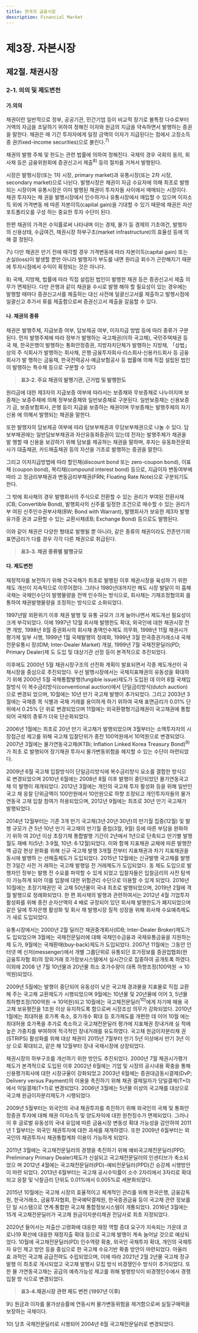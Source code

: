 ```yaml
---
title: 한국의 금융시장
description: Financial Market
---
```


# 제3장. 자본시장

## 제2절. 채권시장

### 2-1. 의의 및 제도변천

#### 가.의의

채권이란 일반적으로 정부, 공공기관, 민간기업 등이 비교적 장기로 불특정 다수로부터
거액의 자금을 조달하기 위하여 정해진 이자와 원금의 지급을 약속하면서 발행하는 증권
을 말한다. 채권은 매 기간 투자자에게 일정 금액의 이자가 지급된다는 점에서 고정소득증
권(fixed-income securities)으로 불린다.$^{7)}$

채권의 발행 주체 및 한도는 관련 법률에 의하여 정해진다. 국채의 경우 국회의 동의, 회
사채 등은 금융위원회에 증권신고서 제출$^{8)}$ 등의 절차를 거쳐서 발행된다.

시장은 발행시장(또는 1차 시장, primary market)과 유통시장(또는 2차 시장, secondary
market)으로 나뉜다. 발행시장은 채권이 자금 수요자에 의해 최초로 발행되는 시장이며
유통시장은 이미 발행된 채권이 투자자들 사이에서 매매되는 시장이다. 채권 투자자는 채
권을 발행시장에서 인수하거나 유통시장에서 매입할 수 있으며 이자소득 외에 가격변동
에 따른 자본이득(capital gain)을 기대할 수 있기 때문에 채권은 자산 포트폴리오를 구성
하는 중요한 투자 수단이 된다.

한편 채권의 가격은 수익률로써 나타내며 이는 경제, 물가 등 경제의 기초여건, 발행자
의 신용상태, 수급여건, 채권시장 하부구조(market infrastructure)의 효율성 등에 의해 결
정된다.

<GComment>
7\) 다만 채권은 만기 전에 매각할 경우 가격변동에 따라 자본이득(capital gain) 또는 손실(loss)이 발생할 뿐만 아니라 발행자가 부도를 내면
원리금 회수가 곤란해지기 때문에 투자시점에서 수익이 확정되는 것은 아니다.

8\) 국채, 지방채, 법률에 따라 직접 설립된 법인이 발행한 채권 등은 증권신고서 제출 의무가 면제된다. 다만 은행과 같이 채권을 수시로 발행
해야 할 필요성이 있는 경우에는 발행할 때마다 증권신고서를 제출하는 대신 사전에 일괄신고서를 제출하고 발행시점에 일괄신고 추가서
류를 제출함으로써 증권신고서 제출을 갈음할 수 있다.
</GComment>

#### 나. 채권의 종류

채권은 발행주체, 지급보증 여부, 담보제공 여부, 이자지급 방법 등에 따라 종류가 구분
된다. 먼저 발행주체에 따라 정부가 발행하는 국고채권(이하 국고채), 국민주택채권 등 국
채, 한국은행이 발행하는 통화안정증권, 지방자치단체가 발행하는 지방채, 「상법」상의 주
식회사가 발행하는 회사채, 은행·금융투자회사·리스회사·신용카드회사 등 금융회사가 발
행하는 금융채, 한국전력공사·예금보험공사 등 법률에 의해 직접 설립된 법인이 발행하는
특수채 등으로 구분할 수 있다

> __표3-2. 주요 채권의 발행기관, 근거법 및 발행한도__

원리금에 대한 제3자의 지급보증 여부에 따라서는 보증채와 무보증채로 나누어지며 보
증채는 보증주체에 의해 정부보증채와 일반보증채로 구분된다. 일반보증채는 신용보증기
금, 보증보험회사, 은행 등이 지급을 보증하는 채권이며 무보증채는 발행주체의 자기 신용
에 의해서 발행되는 채권을 말한다.

또한 발행자의 담보제공 여부에 따라 담보부채권과 무담보부채권으로 나눌 수 있다. 담
보부채권에는 일반담보부채권과 자산유동화증권이 있는데 전자는 발행주체가 채권을 발
행할 때 신용을 보강하기 위해 담보를 제공하는 채권을 말하며, 후자는 유동화전문회사가
대출채권, 카드매출채권 등의 자산을 기초로 발행하는 증권을 말한다.

그리고 이자지급방법에 따라 할인채(discount bond 또는 zero-coupon bond), 이표채
(coupon bond), 복리채(compound interest bond) 등으로, 지급이자 변동여부에 따라 고
정금리부채권과 변동금리부채권(FRN; Floating Rate Note)으로 구분되기도 한다.

그 밖에 회사채의 경우 발행회사의 주식으로 전환할 수 있는 권리가 부여된 전환사채
(CB; Convertible Bond), 발행회사의 신주를 일정한 조건으로 매수할 수 있는 권리가 부
여된 신주인수권부사채(BW; Bond with Warrant), 발행회사가 보유한 제3자 발행 유가증
권과 교환할 수 있는 교환사채(EB; Exchange Bond) 등으로도 발행된다.

이와 같이 채권은 다양한 형태로 발행될 뿐 아니라, 같은 종류의 채권이라도 잔존만기와
표면금리가 다를 경우 각각 다른 채권으로 취급된다.

> __표3-3. 채권 종류별 발행규모__

#### 다. 제도변천

재정적자를 보전하기 위해 건국국채가 최초로 발행된 이후 채권시장을 육성하
기 위한 제도 개선이 지속적으로 이루어졌다. 그러나 1980년대까지만 해도 시장 발달이 미
흡해 국채는 국채인수단이 발행물량을 전액 인수하는 방식으로, 회사채는 기채조정협의회
를 통하여 채권발행물량을 조정하는 방식으로 소화되었다.

1997년말 외환위기 이후 채권 발행 및 유통 규모가 크게 늘어나면서 제도개선 필요성이
크게 부각되었다. 이에 1997년 12월 회사채 발행한도 확대, 외국인에 대한 채권시장 전면
개방, 1998년 8월 증권회사의 회사채 총액인수제도 의무화, 1998년 11월 채권시가평가제
일부 시행, 1999년 1월 국채발행의 정례화, 1999년 3월 한국증권거래소내 국채전문유통시
장(IDM; Inter-Dealer Market) 개설, 1999년 7월 국채전문딜러(PD; Primary Dealer)제
도 도입 및 대상기관 선정 등이 본격적으로 추진되었다.

이후에도 2000년 5월 채권시장구조의 선진화 계획이 발표되면서 각종 제도개선이 국
채시장을 중심으로 추진되었다. 우선 발행시장에서는 국채지표채권의 유동성을 확대하기
위해 2000년 5월 국채통합발행(fungible issue)제도가 도입된 데 이어 8월 국채입찰방식
이 복수금리방식(conventional auction)에서 단일금리방식(dutch auction)으로 변경되
었으며, 10월에는 10년 만기 국고채 발행이 추가되었다. 그리고 2003년 3월에는 국채종
목 식별과 국채 거래를 용이하게 하기 위하여 국채 표면금리가 0.01% 단위에서 0.25% 단
위로 변경되었으며 11월에는 외국환평형기금채권이 국고채권에 통합되어 국채의 종류가
더욱 단순화되었다.

2006년 1월에는 최초로 20년 만기 국고채가 발행되었으며 3월부터는 소액투자자의
시장접근성 제고를 위해 국고채 입찰단위가 종전 100억원에서 10억원으로 변경되었다.
2007년 3월에는 물가연동국고채(KTBi; Inflation Linked Korea Treasury Bond)$^{9)}$가 최초
로 발행되어 장기채권 투자시 물가변동위험을 헤지할 수 있는 수단이 마련되었다.

2009년 6월 국고채 입찰방식이 단일금리방식에 복수금리방식 요소를 결합한 방식으
로 변경되었으며 2010년 6월에는 2008년 8월 이후 발행이 중단되었던 물가연동국고채
의 발행이 재개되었다. 2012년 3월에는 개인의 국고채 투자 활성화 등을 위해 일반인 국고
채 응찰 단위금액이 100만원에서 10만원으로 하향 조정되고 개인투자자들의 물가연동국
고채 입찰 참여가 허용되었으며, 2012년 9월에는 최초로 30년 만기 국고채가 발행되었다.

2014년 12월부터는 기존 3개 만기 국고채(3년·20년·30년)의 만기월 집중(12월) 및 발행
규모가 큰 5년·10년 만기 국고채의 만기월 중첩(3월, 9월) 등에 따른 부담을 완화하기 위하
여 20년 이상 초장기채 통합발행 기간이 2년에서 1년으로 단축되고 만기별 발행월도 재배
치(5년: 3·9월, 10년: 6·12월)되었다. 이와 함께 지표채권 교체에 따른 발행잔액 급감 현상
완화를 위해 신규 국고채 발행 3개월 전부터 지표채권과 차기 지표채권을 동시에 발행하
는 선매출제도가 도입되었다. 2015년 12월에는 신규발행 국고채를 발행전 3일간 사전 거
래하는 국고채 발행일 전 거래제도가 도입되었다. 동 제도 도입으로 발행자인 정부는 발행
전 수요를 파악할 수 있게 되었고 입찰자들은 입찰금리의 사전 탐색이 가능하게 되어 이를
입찰에 대한 위험관리 수단으로 이용할 수 있게 되었다. 2016년 10월에는 초장기채권인 국
고채 50년물이 국내 최초로 발행되었으며, 2019년 2월에 격월 발행으로 정례화되었다. 한
편 회사채의 발행과 관련하여서는 2012년 4월 기업투자 활성화를 위해 종전 순자산액의 4
배로 규정되어 있던 회사채 발행한도가 폐지되었으며 같은 달에 투자은행 활성화 및 회사
채 발행시장 질적 성장을 위해 회사채 수요예측제도가 새로 도입되었다.

유통시장에서는 2000년 2월 딜러간 채권중개회사(IDB; Inter-Dealer Broker)제도가 도
입되었으며 3월에는 국채전문딜러에 대해 국채인수금융과 국채유통금융을 지원하는 제
도가, 9월에는 국채환매(buy-back)제도가 도입되었다. 2007년 11월에는 그동안 인터넷 메
신저(messenger)에서 개별 그룹단위로 유통되던 호가정보를 증권업협회(현 금융투자협
회)의 장외거래 호가정보시스템에서 실시간으로 집중하여 공개토록 하였다. 이외에 2008
년 7월 10년물과 20년물 최소 호가수량이 대폭 하향조정(100억원 → 10억원)되었다.

2009년 5월에는 발행이 중단되어 유동성이 낮은 국고채 경과물을 지표물로 직접 교환
해 주는 국고채 교환제도가 시행되었으며 9월에는 10년물 및 20년물에 이어 3, 5년물 최하향조정(100억원 → 10억원)되고 10월에는 국고채전문딜러$^{10)}$에게 자기매
매용 국고채 보유평잔을 1조원 이상 유지하도록 함으로써 시장조성 의무가 강화되었다.
2010년 1월에는 최대허용 호가폭 축소, 호가개수 확대 등 호가제도를 개편한 데 이어 10월
에는 최대허용 호가폭을 추가로 축소하고 국고채전문딜러 평가에 지표채권 장내거래 실
적에 높은 가중치를 부여하여 적극적인 장내거래를 유도하였다. 국고채 원금이자분리채
권(STRIPS) 활성화를 위해 대상 채권이 2015년 7월부터 만기 5년 이상에서 만기 3년 이상
으로 확대되고, 같은 해 12월부터 장내 국채시장에 상장되었다.

채권시장의 하부구조를 개선하기 위한 방안도 추진되었다. 2000년 7월 채권시가평가
제도가 본격적으로 도입된 이후 2002년 6월에는 기업 및 시장의 공시내용 확충을 통해
신용평가회사에 대한 시장규율이 강화되었고 2003년 6월에는 증권대금동시결제(DvP;
Delivery versus Payment)의 이용을 촉진하기 위해 채권 결제일자가 당일결제(T+0)에서
익일결제(T+1)로 변경되었다. 2006년 3월에는 5년물 이상의 국고채를 대상으로 국고채
원금이자분리제도가 시행되었다.

2009년 5월부터는 외국인의 국내 채권투자를 촉진하기 위해 외국인의 국채 및 통화안
정증권 투자에 대해 채권 이자소득 및 양도차익에 대한 원천징수가 면제되었다. 그러나 이
후 글로벌 유동성의 국내 유입에 따른 금융시장 변동성 확대 가능성을 감안하여 2011년 1
월부터는 외국인 채권투자에 대한 과세를 재개하였다. 또한 2009년 6월부터는 외국인의
채권투자시 채권통합계좌 이용이 가능하게 되었다.

2011년 3월에는 국고채전문딜러의 경쟁을 촉진하기 위해 예비국고채전문딜러(PPD;
Preliminary Primary Dealer)제도가 신설되고 국고채전문딜러의 인센티브가 축소되었으
며 2012년 4월에는 국고채전문딜러(PD)-예비전문딜러(PPD)간 승강제 시행방안이 마련
되었다. 2013년 6월부터는 국고채 공시수익률이 소수 2자리에서 3자리로 확대되고 응찰
및 낙찰금리 단위도 0.01%에서 0.005%로 세분화되었다.

2015년 10월에는 국고채 시장의 효율적이고 체계적인 관리를 위해 한국은행, 금융감독원, 한국거래소, 금융투자협회, 한국예탁결제원, 한국증권금융 등이 국고채 관련 정보를 단
일 시스템으로 연계·통합한 국고채 통합정보시스템이 개통되었다. 2016년 3월에는 15개
국고채전문딜러가 국고채 원금이자분리채권 전담사로 최초 지정되었다.

2020년 들어서는 저출산·고령화에 대응한 재정 역할 증대 요구가 지속되는 가운데 코
로나19 확산에 대응한 재정지출 확대 등으로 국고채 발행이 계속 늘어날 것으로 예상되
었다. 10월에 국고채전문딜러(PD) 인수역량 확충, 외국인 국채투자 확대, 개인의 국채투
자 유인 제고 방안 등을 중심으로 한 국고채 수요기반 확충 방안이 마련되었다. 아울러 효
과적인 국고채 공급전략도 수립되었으며, 이에 따라 2021년 2월 2년물 국고채 정규 발행
이 최초로 개시되었고 국고채 발행시 모집 방식 비경쟁인수 방식이 추가되었다. 또한 물
가연동국고채는 공급의 예측가능성 제고를 위해 발행방식이 비경쟁인수에서 경쟁입찰 방
식으로 변경되었다.

> __표3-4.채권시장 관련 제도 변천 (1997년 이후)__

<GComment>
9\) 원금과 이자를 물가상승률에 연동시켜 물가변동위험을 제거함으로써 실질구매력을 보장하는 국채이다.

10\) 당초 국채전문딜러로 시행되어 2004년 6월 국고채전문딜러로 변경되었다.
</GComment>